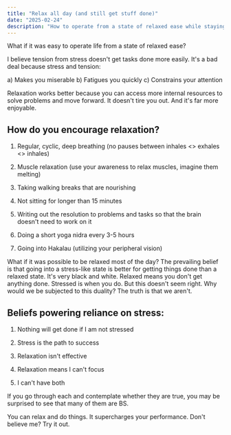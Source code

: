```yaml
---
title: "Relax all day (and still get stuff done)"
date: "2025-02-24"
description: "How to operate from a state of relaxed ease while staying productive"
---
```


What if it was easy to operate life from a state of relaxed ease?

I believe tension from stress doesn't get tasks done more easily. It's a bad deal because stress and tension:

a) Makes you miserable
b) Fatigues you quickly
c) Constrains your attention

Relaxation works better because you can access more internal resources to solve problems and move forward. It doesn't tire you out. And it's far more enjoyable.

## How do you encourage relaxation?

1. Regular, cyclic, deep breathing (no pauses between inhales <> exhales <> inhales)

2. Muscle relaxation (use your awareness to relax muscles, imagine them melting)

3. Taking walking breaks that are nourishing

4. Not sitting for longer than 15 minutes

5. Writing out the resolution to problems and tasks so that the brain doesn't need to work on it

6. Doing a short yoga nidra every 3-5 hours

7. Going into Hakalau (utilizing your peripheral vision)

What if it was possible to be relaxed most of the day? The prevailing belief is that going into a stress-like state is better for getting things done than a relaxed state. It's very black and white. Relaxed means you don't get anything done. Stressed is when you do. But this doesn't seem right. Why would we be subjected to this duality? The truth is that we aren't.

## Beliefs powering reliance on stress:

1. Nothing will get done if I am not stressed

2. Stress is the path to success

3. Relaxation isn't effective

4. Relaxation means I can't focus

5. I can't have both

If you go through each and contemplate whether they are true, you may be surprised to see that many of them are BS.

You can relax and do things. It supercharges your performance. Don't believe me? Try it out.